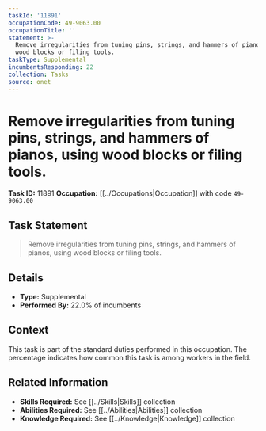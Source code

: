 ```yaml
---
taskId: '11891'
occupationCode: 49-9063.00
occupationTitle: ''
statement: >-
  Remove irregularities from tuning pins, strings, and hammers of pianos, using
  wood blocks or filing tools.
taskType: Supplemental
incumbentsResponding: 22
collection: Tasks
source: onet
---
```

# Remove irregularities from tuning pins, strings, and hammers of pianos, using wood blocks or filing tools.

**Task ID:** 11891
**Occupation:** [[../Occupations|Occupation]] with code `49-9063.00`

## Task Statement

> Remove irregularities from tuning pins, strings, and hammers of pianos, using wood blocks or filing tools.

## Details

- **Type:** Supplemental
- **Performed By:** 22.0% of incumbents

## Context

This task is part of the standard duties performed in this occupation. The percentage indicates how common this task is among workers in the field.

## Related Information

- **Skills Required:** See [[../Skills|Skills]] collection
- **Abilities Required:** See [[../Abilities|Abilities]] collection
- **Knowledge Required:** See [[../Knowledge|Knowledge]] collection
